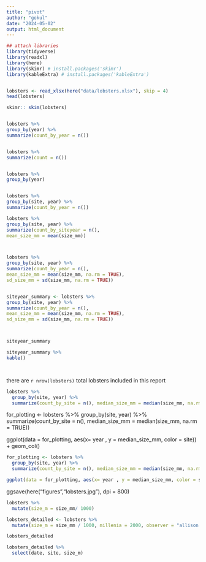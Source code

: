 ```yaml
---
title: "pivot"
author: "gokul"
date: "2024-05-02"
output: html_document
---
```


```r
## attach libraries
library(tidyverse)
library(readxl)
library(here)
library(skimr) # install.packages('skimr')
library(kableExtra) # install.packages('kableExtra')


lobsters <- read_xlsx(here("data/lobsters.xlsx"), skip = 4)
head(lobsters)

skimr:: skim(lobsters)


lobsters %>%
group_by(year) %>%
summarize(count_by_year = n())


lobsters %>%
summarize(count = n())


lobsters %>%
group_by(year)


lobsters %>%
group_by(site, year) %>%
summarize(count_by_year = n())

lobsters %>%
group_by(site, year) %>%
summarize(count_by_siteyear = n(),
mean_size_mm = mean(size_mm))



lobsters %>%
group_by(site, year) %>%
summarize(count_by_year = n(), 
mean_size_mm = mean(size_mm, na.rm = TRUE), 
sd_size_mm = sd(size_mm, na.rm = TRUE))


siteyear_summary <- lobsters %>%
group_by(site, year) %>%
summarize(count_by_year = n(), 
mean_size_mm = mean(size_mm, na.rm = TRUE), 
sd_size_mm = sd(size_mm, na.rm = TRUE))



siteyear_summary

siteyear_summary %>%
kable()




```

there are `r nrow(lobsters)` total lobsters included in this report

```r
lobsters %>%
  group_by(site, year) %>%
  summarize(count_by_site = n(), median_size_mm = median(size_mm, na.rm = TRUE))
```

for_plotting <- lobsters %>%
  group_by(site, year) %>%
  summarize(count_by_site = n(), median_size_mm = median(size_mm, na.rm = TRUE))

ggplot(data = for_plotting, aes(x= year , y = median_size_mm, color = site)) + geom_col()

```r

for_plotting <- lobsters %>%
  group_by(site, year) %>%
  summarize(count_by_site = n(), median_size_mm = median(size_mm, na.rm = TRUE))

ggplot(data = for_plotting, aes(x= year , y = median_size_mm, color = site)) + geom_col(aes(color = site),fill = "purple") + facet_wrap(~site)
```
ggsave(here("figures","lobsters.jpg"), dpi = 800)


```r
lobsters %>%
  mutate(size_m = size_mm/ 1000)
```
```r
lobsters_detailed <- lobsters %>%
  mutate(size_m = size_mm / 1000, millenia = 2000, observer = "allison horst")

lobsters_detailed

```
```r
lobsters_detailed %>%
  select(date, site, size_m)
```

